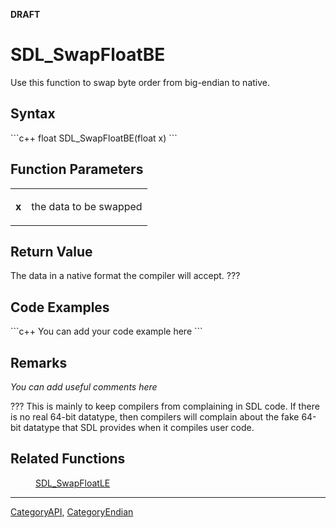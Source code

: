 <!-- pragma section-numbers off -->
<!-- pragma disable-camelcase -->
'''DRAFT'''

= SDL_SwapFloatBE =
Use this function to swap byte order from big-endian to native.


== Syntax ==
```c++
float SDL_SwapFloatBE(float x)
```

== Function Parameters ==
{|
|'''x'''
|the data to be swapped
|}

== Return Value ==
The data in a native format the compiler will accept. ???

== Code Examples ==
```c++
You can add your code example here
```

== Remarks ==
''You can add useful comments here''

???  This is mainly to keep compilers from complaining in SDL code.  If there is no real 64-bit datatype, then compilers will complain about the fake 64-bit datatype that SDL provides when it compiles user code.

== Related Functions ==
:[[SDL_SwapFloatLE]]

----
[[CategoryAPI]], [[CategoryEndian]]
